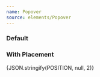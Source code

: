 ```yaml
---
name: Popover
source: elements/Popover
---
```


### Default

<Playground>
  <Popover
    placement="bottom"
    popover={
      <Text variant="xs" width={300}>
        Lorem ipsum dolor sit amet consectetur adipisicing elit. Modi eius autem
        aliquid cumque, mollitia incidunt totam. Id ut quae hic in quisquam,
        cupiditate iure nobis, provident minus voluptatem tenetur consequatur.
      </Text>
    }
  >
    {({ onVisible, anchorRef }) => {
      return (
        <Box textAlign="center">
          <Button
            ref={anchorRef}
            variant="secondaryOutline"
            size="small"
            onClick={onVisible}
          >
            Click to display popover
          </Button>
        </Box>
      )
    }}
  </Popover>
</Playground>

### With Placement


<CodeSnippet>{JSON.stringify(POSITION, null, 2)}</CodeSnippet>

<Playground>
  <Popover
    popover={<Text variant="xs">Position me</Text>}
    placement="top-end"
    visible
  >
    {({ onVisible, anchorRef }) => {
      return (
        <Box textAlign="center">
          <Button
            ref={anchorRef}
            variant="secondaryOutline"
            size="small"
            onClick={onVisible}
          >
            Click to display popover
          </Button>
        </Box>
      )
    }}
  </Popover>
</Playground>
